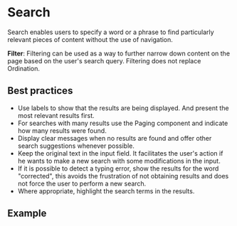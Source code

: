 
# Search

Search enables users to specify a word or a phrase to find particularly relevant pieces of content without the use of navigation.

**Filter**: Filtering can be used as a way to further narrow down content on the page based on the user's search query. Filtering does not replace Ordination.

## Best practices

- Use labels to show that the results are being displayed. And present the most relevant results first.
- For searches with many results use the Paging component and indicate how many results were found.
- Display clear messages when no results are found and offer other search suggestions whenever possible.
- Keep the original text in the input field. It facilitates the user's action if he wants to make a new search with some modifications in the input.
- If it is possible to detect a typing error, show the results for the word "corrected", this avoids the frustration of not obtaining results and does not force the user to perform a new search.
- Where appropriate, highlight the search terms in the results.

## Example

<Demo src='pages/components/search/Search' />
